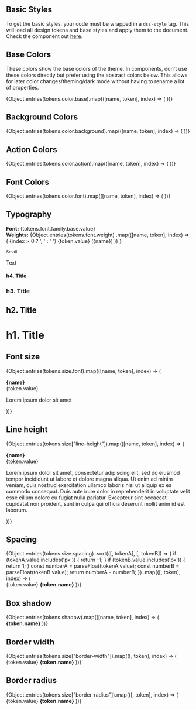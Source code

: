 
<Meta title="Design Tokens"/>

## Basic Styles

To get the basic styles, your code must be wrapped in a `dss-style` tag. This will load all design tokens and base styles
and apply them to the document. Check the component out [here](/docs/components-style--default).

<dss-style></dss-style>

## Base Colors

These colors show the base colors of the theme. In components, don't use these colors directly but prefer using the
abstract colors below. This allows for later color changes/theming/dark mode without having to rename a lot of
properties.

<ColorPalette>
  {Object.entries(tokens.color.base).map(([name, token], index) => (
    <ColorItem
      key={index}
      title={token.name}
      subtitle={''}
      colors={{[name]: token.value}}
    />
  ))}
</ColorPalette>

## Background Colors

<ColorPalette>
  {Object.entries(tokens.color.background).map(([name, token], index) => (
    <ColorItem
      key={index}
      title={token.name}
      subtitle={`var(--${token.name})`}
      colors={{[token.original.value]: token.value}}
    />
  ))}
</ColorPalette>

## Action Colors

<ColorPalette>
  {Object.entries(tokens.color.action).map(([name, token], index) => (
    <ColorItem
      key={index}
      title={token.name}
      subtitle={`var(--${token.name})`}
      colors={{[token.original.value]: token.value}}
    />
  ))}
</ColorPalette>

## Font Colors

<ColorPalette>
  {Object.entries(tokens.color.font).map(([name, token], index) => (
    <ColorItem
      key={index}
      title={token.name}
      subtitle={`var(--${token.name})`}
      colors={{[token.original.value]: token.value}}
    />
  ))}
</ColorPalette>

## Typography

<p>
  <strong>Font:</strong> {tokens.font.family.base.value}<br/>
  <strong>Weights:</strong>
  {Object.entries(tokens.font.weight)
    .map(([name, token], index) => (
      <React.Fragment key={index}>
        {index > 0 ? ', ' : ' '}
        <span style={{fontWeight: token.value}}>
          {token.value} ({name})
        </span>
      </React.Fragment>
    ))
  }
</p>

<Canvas>
  <div>
    <small>Small</small>
    <p>Text</p>
    <h4>h4. Title</h4>
    <h3>h3. Title</h3>
    <h2>h2. Title</h2>
    <h1>h1. Title</h1>
  </div>
</Canvas>

## Font size

<div
  style={{
    display: "grid",
    gridTemplateColumns: "7rem auto",
    alignItems: "center",
    gap: "var(--size-spacing-2)"
  }}
>
  {Object.entries(tokens.size.font).map(([name, token], index) => (
    <React.Fragment key={index}>
      <p>
        <strong>{name}</strong><br/>
        {token.value}
      </p>
      <p style={{fontSize: token.value}}>
        Lorem ipsum dolor sit amet
      </p>
    </React.Fragment>
  ))}
</div>

## Line height

<div
  style={{
    display: "grid",
    gridTemplateColumns: "7rem auto",
    alignItems: "center",
    gap: "var(--size-spacing-2)"
  }}
>
  {Object.entries(tokens.size["line-height"]).map(([name, token], index) => (
    <React.Fragment key={index}>
      <p>
        <strong>{name}</strong><br/>
        {token.value}
      </p>
      <p style={{lineHeight: token.value}}>
        Lorem ipsum dolor sit amet, consectetur adipiscing elit, sed do eiusmod tempor incididunt ut labore et
        dolore magna aliqua. Ut enim ad minim veniam, quis nostrud exercitation ullamco laboris nisi ut aliquip
        ex ea commodo consequat. Duis aute irure dolor in reprehenderit in voluptate velit esse cillum dolore eu
        fugiat nulla pariatur. Excepteur sint occaecat cupidatat non proident, sunt in culpa qui officia
        deserunt mollit anim id est laborum.
      </p>
    </React.Fragment>
  ))}
</div>

## Spacing

<div
  style={{
    display: "grid",
    gridTemplateColumns: "min-content 5rem auto",
    gap: "var(--size-spacing-2)",
    alignItems: "center"
  }}
>
  {Object.entries(tokens.size.spacing)
    .sort(([, tokenA], [, tokenB]) => {
      if (tokenA.value.includes('px')) {
        return -1;
      }
      if (tokenB.value.includes('px')) {
        return 1;
      }
      const numberA = parseFloat(tokenA.value);
      const numberB = parseFloat(tokenB.value);
      return numberA - numberB;
    })
    .map(([, token], index) => (
      <React.Fragment key={index}>
        <div
          style={{
            width: token.value,
            height: token.value,
            backgroundColor: "var(--color-background-tertiary)"
          }}
        />
        <span>{token.value}</span>
        <strong>{token.name}</strong>
      </React.Fragment>
    ))}
</div>

## Box shadow

<div
  style={{
    display: "grid",
    gridTemplateColumns: "min-content auto",
    gap: "var(--size-spacing-4)",
    alignItems: "center"
  }}
>
  {Object.entries(tokens.shadow).map(([name, token], index) => (
    <React.Fragment key={index}>
      <div
        style={{
          boxShadow: token.value,
          height: tokens.size["line-height"].huge.value,
          width: tokens.size["line-height"].huge.value,
          borderRadius: tokens.size["border-radius"].regular.value,
        }}
      />
      <strong>{token.name}</strong>
    </React.Fragment>
  ))}
</div>

## Border width

<div
  style={{
    display: "grid",
    gridTemplateColumns: "min-content min-content auto",
    gap: "var(--size-spacing-4)",
    alignItems: "center"
  }}
>
  {Object.entries(tokens.size["border-width"]).map(([, token], index) => (
    <React.Fragment key={index}>
      <div
        style={{
          border: `${token.value} solid var(--color-background-tertiary)`,
          height: tokens.size["line-height"].huge.value,
          width: tokens.size["line-height"].huge.value,
        }}
      />
      <span>{token.value}</span>
      <strong>{token.name}</strong>
    </React.Fragment>
  ))}
</div>

## Border radius

<div
  style={{
    display: "grid",
    gridTemplateColumns: "min-content min-content auto",
    gap: "var(--size-spacing-4)",
    alignItems: "center"
  }}
>
  {Object.entries(tokens.size["border-radius"]).map(([, token], index) => (
    <React.Fragment key={index}>
      <div
        style={{
          border: `var(--size-border-width-medium) solid var(--color-background-tertiary)`,
          height: tokens.size["line-height"].huge.value,
          width: tokens.size["line-height"].huge.value,
          borderRadius: token.value,
        }}
      />
      <span>{token.value}</span>
      <strong>{token.name}</strong>
    </React.Fragment>
  ))}
</div>
